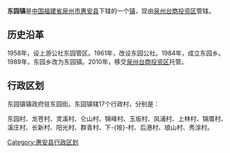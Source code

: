 {{中国乡级行政区
| 行政区全称 = 东园镇
| 景观照片文件名 = 
| 景观照片描述 = 
| 汉语拼音 = dongyuanzhen
| 通用拼音 = 
| 注音符號 = 
| 上级行政区 = [[福建省|福建省]][[惠安县|惠安县]]
| 行政区类别 = [[镇|镇]]
| 行政区划代码 = 350521105
| 地理坐标 = {{coord|24.9178|N|118.7516|E|display=inline,title|scale:80000_region:CN}}
| 总面积 = 57[[平方公里|平方公里]]
| 户籍人口 = 62526人
| 户籍人口年份 = 2003年
| 常住人口 = 
| 人口密度 = 
| 常住人口年份 = 
| 领导人职务1 =
| 领导人姓名1 =
| 领导人职务2 = 
| 领导人姓名2 = 
| 行政区划 = 17个[[村委会|村委会]]
| 官方网站 =
| 政府驻地 =
| 邮政编码 = 
| 毗邻行政区 = 
| 位置图文件名 = 
| 位置图描述 = 
}}

'''东园镇'''是[[中华人民共和国|中国]][[福建省|福建省]][[泉州市|泉州市]][[惠安县|惠安县]]下辖的一个[[镇|镇]]，现由[[泉州台商投资区|泉州台商投资区]]管辖。

== 历史沿革 ==
1958年，设上游公社东园管区。1961年，改设东园公社。1984年，成立东园乡。1989年，东园乡改为东园镇。2010年，移交[[泉州台商投资区|泉州台商投资区]]托管。

== 行政区划 ==
东园镇镇政府驻东园街。东园镇辖17个行政村，分别是：

东园村、龙苍村、灵溪村、仑山村、锦峰村、玉坂村、凤浦村、上林村、锦厝村、溪庄村、长新村、阳光村、群青村、下-{垵}-村、后港村、琅山村、秀涂村。

{{惠安县行政区划}}

[[Category:惠安县行政区划|Category:惠安县行政区划]]